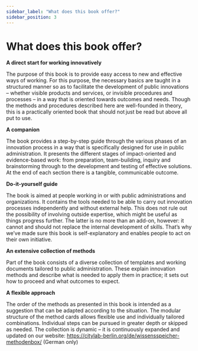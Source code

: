 ```yaml
---
sidebar_label: "What does this book offer?"
sidebar_position: 3
---
```


# What does this book offer?

**A direct start for working innovatively**

The purpose of this book is to provide easy access to new and effective ways of working. For this purpose, the necessary basics are taught in a structured manner so as to facilitate the development of public innovations – whether visible products and services, or invisible procedures and processes – in a way that is oriented towards outcomes and needs. Though the methods and procedures described here are well-founded in theory, this is a practically oriented book that should not just be read but above all put to use.

**A companion**

The book provides a step-by-step guide through the various phases of an innovation process in a way that is specifically designed for use in public administration. It presents the different stages of impact-oriented and evidence-based work: from preparation, team-building, inquiry and brainstorming through to the development and testing of effective solutions. At the end of each section there is a tangible, communicable outcome.

**Do-it-yourself guide**

The book is aimed at people working in or with public administrations and organizations. It contains the tools needed to be able to carry out innovation processes independently and without external help. This does not rule out the possibility of involving outside expertise, which might be useful as things progress further. The latter is no more than an add-on, however: it cannot and should not replace the internal development of skills. That’s why we’ve made sure this book is self-explanatory and enables people to act on their own initiative.

**An extensive collection of methods**

Part of the book consists of a diverse collection of templates and working documents tailored to public administration. These explain innovation methods and describe what is needed to apply them in practice; it sets out how to proceed and what outcomes to expect.

**A flexible approach**

The order of the methods as presented in this book is intended as a suggestion that can be adapted according to the situation. The modular structure of the method cards allows flexible use and individually tailored combinations. Individual steps can be pursued in greater depth or skipped as needed. The collection is dynamic – it is continuously expanded and updated on our website: https://citylab-berlin.org/de/wissensspeicher-methodenbox/ (German only)
